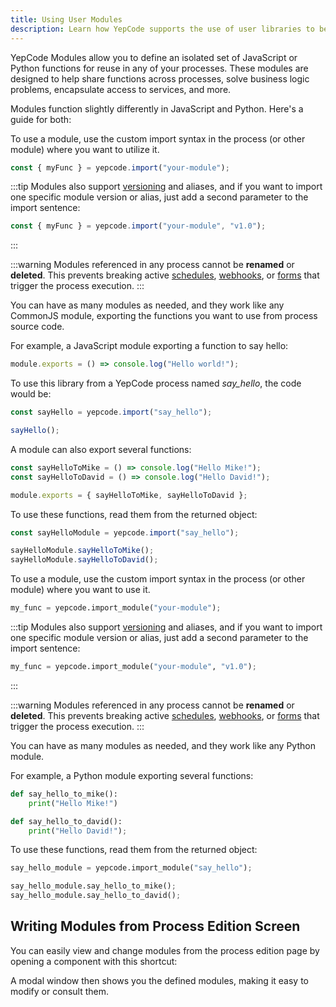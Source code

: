 ```yaml
---
title: Using User Modules
description: Learn how YepCode supports the use of user libraries to be used in processes.
---
```



YepCode Modules allow you to define an isolated set of JavaScript or Python functions for reuse in any of your processes. These modules are designed to help share functions across processes, solve business logic problems, encapsulate access to services, and more.

<Screenshot src="modules-list.png" />

Modules function slightly differently in JavaScript and Python. Here's a guide for both:

<Tabs syncKey="programming-language">
  <TabItem label="JavaScript" icon="seti:javascript">
To use a module, use the custom import syntax in the process (or other module) where you want to utilize it.

```js
const { myFunc } = yepcode.import("your-module");
```

:::tip
Modules also support [versioning](/docs/processes/process-versioning) and aliases, and if you want to import one specific module version or alias, just add a second parameter to the import sentence:

```js
const { myFunc } = yepcode.import("your-module", "v1.0");
```
:::

:::warning
Modules referenced in any process cannot be **renamed** or **deleted**. This prevents breaking active [schedules](/docs/executions/scheduled), [webhooks](/docs/executions/webhooks), or [forms](/docs/forms) that trigger the process execution.
:::

You can have as many modules as needed, and they work like any CommonJS module, exporting the functions you want to use from process source code.

For example, a JavaScript module exporting a function to say hello:

```js
module.exports = () => console.log("Hello world!");
```

To use this library from a YepCode process named _say_hello_, the code would be:

```js
const sayHello = yepcode.import("say_hello");

sayHello();
```

A module can also export several functions:

```js
const sayHelloToMike = () => console.log("Hello Mike!");
const sayHelloToDavid = () => console.log("Hello David!");

module.exports = { sayHelloToMike, sayHelloToDavid };
```

To use these functions, read them from the returned object:

```js
const sayHelloModule = yepcode.import("say_hello");

sayHelloModule.sayHelloToMike();
sayHelloModule.sayHelloToDavid();
```
  </TabItem>
  <TabItem label="Python" icon="seti:python">
To use a module, use the custom import syntax in the process (or other module) where you want to use it.

```py
my_func = yepcode.import_module("your-module");
```

:::tip
Modules also support [versioning](/docs/processes/process-versioning) and aliases, and if you want to import one specific module version or alias, just add a second parameter to the import sentence:

```py
my_func = yepcode.import_module("your-module", "v1.0");
```
:::

:::warning
Modules referenced in any process cannot be **renamed** or **deleted**. This prevents breaking active [schedules](/docs/executions/scheduled), [webhooks](/docs/executions/webhooks), or [forms](/docs/forms) that trigger the process execution.
:::

You can have as many modules as needed, and they work like any Python module.

For example, a Python module exporting several functions:

```py
def say_hello_to_mike():
    print("Hello Mike!")

def say_hello_to_david():
    print("Hello David!");
```

To use these functions, read them from the returned object:

```py
say_hello_module = yepcode.import_module("say_hello");

say_hello_module.say_hello_to_mike();
say_hello_module.say_hello_to_david();
```
  </TabItem>
</Tabs>

## Writing Modules from Process Edition Screen

You can easily view and change modules from the process edition page by opening a component with this shortcut:

<Screenshot src="modules-source-code-bottom-bar.png" />

A modal window then shows you the defined modules, making it easy to modify or consult them.

<Screenshot src="modules-from-editor.png" />
